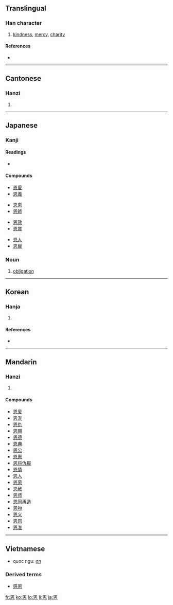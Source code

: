 ==Translingual==

===Han character===
{{Han char|rn=61|rad=心|as=06|sn=10|four=6033<sub>0</sub>|canj=田大心 (WKP)}}

# [[kindness]], [[mercy]], [[charity]]

====References====
* {{Han ref|kx=0385.110|dkj=10591|dj=0716.080|hdz=42290.180|uh=6069|ud=24681|bh=AEA6|bd=44710}}

----

==Cantonese==

===Hanzi===
{{yue-hanzi|jyut=|y=yan1}}

# {{defn|Cantonese|sort=心06}}

----

==Japanese==

===Kanji===
{{ja-kanji|grade=5|rs=心06}}

====Readings====
* {{ja-readings|on=[[おん]] (on)|kun=[[めぐみ]] (megumi)}}

====Compounds====
{{top4}}
* [[恩愛]]
* [[恩義]]
{{mid4}}
* [[恩恵]]
* [[恩師]]
{{mid4}}
* [[恩赦]]
* [[恩賞]]
{{mid4}}
* [[恩人]]
* [[恩寵]]
{{bottom}}

===Noun===
{{ja-noun|k|hira=おん|rom=on}}

# [[obligation]]

----

==Korean==

===Hanja===
{{ko-hanja|hangeul=은|rv=eun|mr=ǔn|y=|eumhun=은혜|ehrv=eunhye|ehmr=ǔnhye|ehy=}}

# {{defn|Korean|sort=心06}}

====References====
* {{Hanja ref|nav=10971}}

----

==Mandarin==

===Hanzi===
{{cmn-hanzi|pin=[[ēn]] ([[en1]])|wg=en<sup>1</sup>}}

# {{defn|Mandarin|sort=心06}}

====Compounds====
* [[恩爱]]
* [[恩宠]]
* [[恩仇]]
* [[恩赐]]
* [[恩德]]
* [[恩典]]
* [[恩公]]
* [[恩惠]]
* [[恩将仇报]]
* [[恩情]]
* [[恩人]]
* [[恩荣]]
* [[恩赦]]
* [[恩师]]
* [[恩同再造]]
* [[恩物]]
* [[恩义]]
* [[恩怨]]
* [[恩准]]

----

==Vietnamese==

* quoc ngu: [[ơn]]

===Derived terms===
* [[感恩]]

[[fr:恩]]
[[ko:恩]]
[[lo:恩]]
[[li:恩]]
[[ja:恩]]
